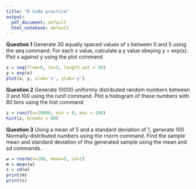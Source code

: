 ---
title: "R Code practice"
output:
  pdf_document: default
  html_notebook: default
---

**Question 1**
Generate 30 equally spaced values of x between 0 and 5 using the seq command. For each x
value, calculate a y value obeying y = exp(x). Plot x against y using the plot command

```{r}
x = seq(from=0, to=5, length.out = 30)
y = exp(x)
plot(x, y, xlab='x', ylab='y')
```

**Question 2**
Generate 10000 uniformly distributed random numbers between 0 and 100 using the runif
command. Plot a histogram of these numbers with 80 bins using the hist command
```{r}
z = runif(n=10000, min = 0, max = 100)
hist(z, breaks = 80)
```

**Question 3**
Using a mean of 5 and a standard deviation of 1, generate 100 Normally-distributed numbers
using the rnorm command. Find the sample mean and standard deviation of this generated
sample using the mean and sd commands.

```{r}
w = rnorm(n=100, mean=5, sd=1)
m = mean(w)
s = sd(w)
print(m)
print(s)
```